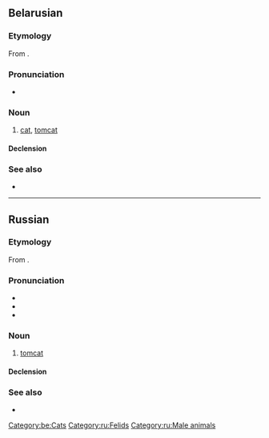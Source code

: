 {{also|қот|kot|Kot|kòt|köt}}
==Belarusian==
{{wikipedia|lang=be}}

===Etymology===
From {{inh|be|sla-pro|*kotъ}}.

===Pronunciation===
* {{audio|Be-кот.ogg|Audio|lang=be}}

===Noun===
{{be-noun|g=m|tr=kot|a=a}}

# [[cat]], [[tomcat]]

====Declension====
{{be-decl-noun|кот|каты́|ката́|като́ў|кату́|ката́м|ката́|като́ў|като́м|ката́мі|кату́|ката́х}}

===See also===
* {{l|be|кошка}}

[[Category:be:Cats]]

----

==Russian==

===Etymology===
From {{inh|ru|sla-pro|*kotъ}}.

===Pronunciation===
* {{ru-IPA}}
* {{audio|Ru-кот.ogg|audio|lang=ru}}
* {{homophones|код|lang=ru}}

===Noun===
{{ru-noun+|b|a=an|f=ко́шка}}

# [[tomcat]]
#: {{uxi|ru|'''кот''' в сапога́х|Puss in Boots}}
#: {{uxi|ru|'''кот''' наплакал|nothing to speak of (next to nothing)}}
#: {{ux|ru|Не всё '''коту''' ма́сленица, придёт и вели́кий пост.|All good things must come to an end; You have to take the rough with the smooth.}}
#: {{uxi|ru|купи́ть '''кота́''' в мешке|to buy a pig in a poke}}

====Declension====
{{ru-noun-table|b|a=an}}

===See also===
* {{l|ru|ко́шка}}

[[Category:ru:Felids]]
[[Category:ru:Male animals]]